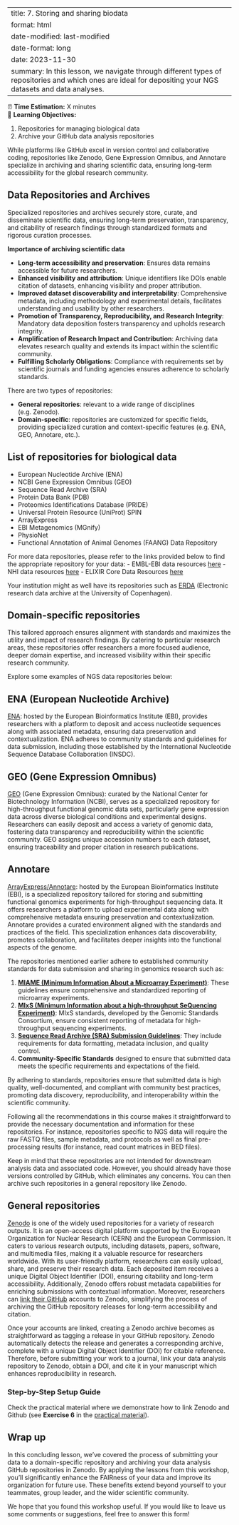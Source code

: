 ﻿---
title: 7. Storing and sharing biodata
format: html
date-modified: last-modified
date-format: long
date: 2023-11-30
summary: In this lesson, we navigate through different types of repositories and which ones are ideal for depositing your NGS datasets and data analyses.
---

:::{.callout-note title="Course Overview"}

⏰ **Time Estimation:** X minutes  
💬 **Learning Objectives:**    

1. Repositories for managing biological data
2. Archive your GitHub data analysis repositories
:::

While platforms like GitHub excel in version control and collaborative coding, repositories like Zenodo, Gene Expression Omnibus, and Annotare specialize in archiving and sharing scientific data, ensuring long-term accessibility for the global research community.

## Data Repositories and Archives

Specialized repositories and archives securely store, curate, and disseminate scientific data, ensuring long-term preservation, transparency, and citability of research findings through standardized formats and rigorous curation processes. 

**Importance of archiving scientific data**

- **Long-term accessibility and preservation**: Ensures data remains accessible for future researchers.
- **Enhanced visibility and attribution**: Unique identifiers like DOIs enable citation of datasets, enhancing visibility and proper attribution.
- **Improved dataset discoverability and interpretability**: Comprehensive metadata, including methodology and experimental details, facilitates understanding and usability by other researchers.
- **Promotion of Transparency, Reproducibility, and Research Integrity**: Mandatory data deposition fosters transparency and upholds research integrity.
- **Amplification of Research Impact and Contribution**: Archiving data elevates research quality and extends its impact within the scientific community.
- **Fulfilling Scholarly Obligations**: Compliance with requirements set by scientific journals and funding agencies ensures adherence to scholarly standards.

There are two types of repositories:

- **General repositories**: relevant to a wide range of disciplines (e.g. Zenodo). 
- **Domain-specific**: repositories are customized for specific fields, providing specialized curation and context-specific features (e.g. ENA, GEO, Annotare, etc.). 

:::{.callout-note}
# List of repositories for biological data
  - European Nucleotide Archive (ENA)
  - NCBI Gene Expression Omnibus (GEO)
  - Sequence Read Archive (SRA)
  - Protein Data Bank (PDB)
  - Proteomics Identifications Database (PRIDE)
  - Universal Protein Resource (UniProt) SPIN
  - ArrayExpress
  - EBI Metagenomics (MGnify)
  - PhysioNet 
  - Functional Annotation of Animal Genomes (FAANG) Data Repository

For more data repositories, please refer to the links provided below to find the appropriate repository for your data:
- EMBL-EBI data resources [here](https://www.ebi.ac.uk/submission/)
- NHI data resources [here](https://sharing.nih.gov/data-management-and-sharing-policy/sharing-scientific-data/repositories-for-sharing-scientific-data)
- ELIXIR Core Data Resources [here](https://elixir-europe.org/platforms/data/core-data-resources)

Your institution might as well have its repositories such as [ERDA](https://www.erda.dk/) (Electronic research data archive at the University of Copenhagen).
:::

## Domain-specific repositories
This tailored approach ensures alignment with standards and maximizes the utility and impact of research findings. By catering to particular research areas, these repositories offer researchers a more focused audience, deeper domain expertise, and increased visibility within their specific research community. 

Explore some examples of NGS data repositories below:

:::{.callout-definition}
# ENA (European Nucleotide Archive)
[ENA](https://www.ebi.ac.uk/ena/browser/home): hosted by the European Bioinformatics Institute (EBI), provides researchers with a platform to deposit and access nucleotide sequences along with associated metadata, ensuring data preservation and contextualization. ENA adheres to community standards and guidelines for data submission, including those established by the International Nucleotide Sequence Database Collaboration (INSDC).   
:::

:::{.callout-definition}
# GEO (Gene Expression Omnibus)
[GEO](https://www.ncbi.nlm.nih.gov/geo/) (Gene Expression Omnibus): curated by the National Center for Biotechnology Information (NCBI), serves as a specialized repository for high-throughput functional genomic data sets, particularly gene expression data across diverse biological conditions and experimental designs. Researchers can easily deposit and access a variety of genomic data, fostering data transparency and reproducibility within the scientific community. GEO assigns unique accession numbers to each dataset, ensuring traceability and proper citation in research publications.
:::

:::{.callout-definition}
# Annotare
[ArrayExpress/Annotare](https://www.ebi.ac.uk/fg/annotare/login/): hosted by the European Bioinformatics Institute (EBI), is a specialized repository tailored for storing and submitting functional genomics experiments for high-throughput sequencing data. It offers researchers a platform to upload experimental data along with comprehensive metadata ensuring preservation and contextualization. Annotare provides a curated environment aligned with the standards and practices of the field. This specialization enhances data discoverability, promotes collaboration, and facilitates deeper insights into the functional aspects of the genome.
:::

The repositories mentioned earlier adhere to established community standards for data submission and sharing in genomics research such as:

1. [**MIAME (Minimum Information About a Microarray Experiment)**](https://pubmed.ncbi.nlm.nih.gov/11726920/): These guidelines ensure comprehensive and standardized reporting of microarray experiments. 
2. [**MIxS (Minimum Information about a high-throughput SeQuencing Experiment)**](https://www.fged.org/projects/minseqe/): MIxS standards, developed by the Genomic Standards Consortium, ensure consistent reporting of metadata for high-throughput sequencing experiments.
3. [**Sequence Read Archive (SRA) Submission Guidelines**](https://www.ncbi.nlm.nih.gov/sra/docs/submit/): They include requirements for data formatting, metadata inclusion, and quality control.
4. **Community-Specific Standards** designed to ensure that submitted data meets the specific requirements and expectations of the field.

By adhering to standards, repositories ensure that submitted data is high quality, well-documented, and compliant with community best practices, promoting data discovery, reproducibility, and interoperability within the scientific community.

Following all the recommendations in this course makes it straightforward to provide the necessary documentation and information for these repositories. For instance, repositories specific to NGS data will require the raw FASTQ files, sample metadata, and protocols as well as final pre-processing results (for instance, read count matrices in BED files).  

:::{.callout-warning}
Keep in mind that these repositories are not intended for downstream analysis data and associated code. However, you should already have those versions controlled by GitHub, which eliminates any concerns. You can then archive such repositories in a general repository like Zenodo.
:::


## General repositories

[Zenodo](https://zenodo.org/) is one of the widely used repositories for a variety of research outputs. It is an open-access digital platform supported by the European Organization for Nuclear Research (CERN) and the European Commission. It caters to various research outputs, including datasets, papers, software, and multimedia files, making it a valuable resource for researchers worldwide. With its user-friendly platform, researchers can easily upload, share, and preserve their research data. Each deposited item receives a unique Digital Object Identifier (DOI), ensuring citability and long-term accessibility. Additionally, Zenodo offers robust metadata capabilities for enriching submissions with contextual information. Moreover, researchers can [link their GitHub]((https://docs.github.com/en/repositories/archiving-a-github-repository/referencing-and-citing-content)) accounts to Zenodo, simplifying the process of archiving the GitHub repository releases for long-term accessibility and citation.

Once your accounts are linked, creating a Zenodo archive becomes as straightforward as tagging a release in your GitHub repository. Zenodo automatically detects the release and generates a corresponding archive, complete with a unique Digital Object Identifier (DOI) for citable reference. Therefore, before submitting your work to a journal, link your data analysis repository to Zenodo, obtain a DOI, and cite it in your manuscript which enhances reproducibility in research.

### Step-by-Step Setup Guide

Check the practical material where we demonstrate how to link Zenodo and Github (see **Exercise 6** in the [practical material](./practical_workshop.qmd)).


## Wrap up

In this concluding lesson, we've covered the process of submitting your data to a domain-specific repository and archiving your data analysis GitHub repositories in Zenodo. By applying the lessons from this workshop, you'll significantly enhance the FAIRness of your data and improve its organization for future use. These benefits extend beyond yourself to your teammates, group leader, and the wider scientific community.

We hope that you found this workshop useful. If you would like to leave us some comments or suggestions, feel free to answer this form! 

<!--
[**FEEDBACK FORM**](https://forms.office.com/e/BZkpzDKL0L)
-->

